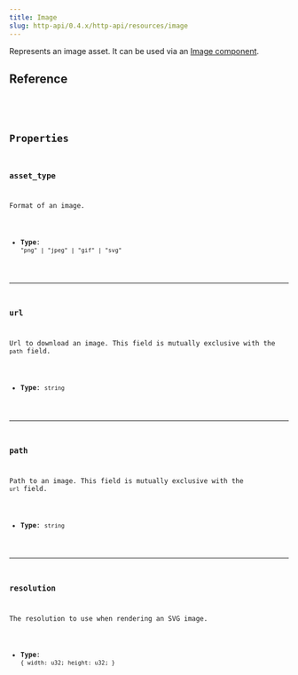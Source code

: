 ```yaml
---
title: Image
slug: http-api/0.4.x/http-api/resources/image
---
```



Represents an image asset. It can be used via an [Image component](/http-api/0.4.x/components/image).

## Reference

<CollapsibleDetails summaryTitle="Type definition" open>
  <Code
    code={`
type Image =
  | { asset_type: "png"; url?: string; path?: string; }
  | { asset_type: "jpeg"; url?: string; path?: string; }
  | { asset_type: "gif"; url?: string; path?: string; }
  | { 
      asset_type: "svg";
      url?: string;
      path?: string;
      resolution?: {
        width: u32,
        height: u32,
      };
    }
`}
    lang="tsx"
  />
</CollapsibleDetails>

## Properties

### asset\_type

Format of an image.

* **Type**: `"png" | "jpeg" | "gif" | "svg"`

***

### url

Url to download an image. This field is mutually exclusive with the `path` field.

* **Type**: `string`

***

### path

Path to an image. This field is mutually exclusive with the `url` field.

* **Type**: `string`

***

### resolution

The resolution to use when rendering an SVG image.

* **Type**: `{ width: u32; height: u32; }`
